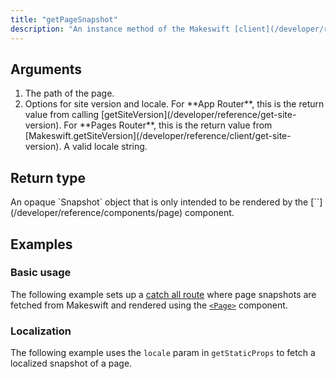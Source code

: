 ```yaml
---
title: "getPageSnapshot"
description: "An instance method of the Makeswift [client](/developer/reference/client/constructor) that fetches a snapshot of a Makeswift page at a given path. This snapshot is only intended to be rendered by the `<Page>` component."
---
```



## Arguments

1.  <ParamField query="pathname" type="string" required>
      The path of the page.
    </ParamField>
2.  <ParamField query="options" type="object" required>
      Options for site version and locale.
      <Expandable>
        <ParamField query="siteVersion" type="SiteVersion" required>
          For **App Router**, this is the return value from calling
          [getSiteVersion](/developer/reference/get-site-version). For **Pages
          Router**, this is the return value from
          [Makeswift.getSiteVersion](/developer/reference/client/get-site-version).
        </ParamField>
        <ParamField query="locale" type="string">
          A valid locale string.
        </ParamField>
      </Expandable>
    </ParamField>

## Return type

<ResponseField name="snapshot" type="Promise<MakeswiftPageSnapshot | null>">
  An opaque `Snapshot` object that is only intended to be rendered by the
  [`<Page>`](/developer/reference/components/page) component.
</ResponseField>

## Examples

### Basic usage

The following example sets up a [catch all route](https://nextjs.org/docs/pages/building-your-application/routing/dynamic-routes#catch-all-segments) where page snapshots are fetched from Makeswift and rendered using the [`<Page>`](/developer/reference/components/page) component.

<PagesCatchAllExample />

### Localization

The following example uses the `locale` param in `getStaticProps` to fetch a localized snapshot of a page.

<PagesCatchAllLocalizedExample />
